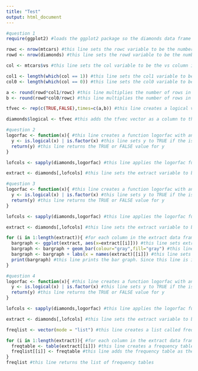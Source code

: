 ```yaml
---
title: "Test"
output: html_document
---
```


```r
#question 1
require(ggplot2) #loads the ggplot2 package so the diamonds data frame can be used

rowc <- nrow(mtcars) #this line sets the rowc variable to be the number of rows in the mtcars data frame
rowd <- nrow(diamonds) #this line sets the rowd variable to be the number of rows in the diamonds data frame

col <- mtcars$vs #this line sets the col variable to be the vs column in the mrcars data frame

col1 <- length(which(col == 1)) #this line sets the col1 variable to be the number of rows with a 1 in the vs column
col0 <- length(which(col == 0)) #this line sets the col0 variable to be the number of rows with a 0 in the vs column

a <- round(rowd*col1/rowc) #this line multiplies the number of rows in the diamonds data frame by the number of 1s in the vs column and divides by the total number of rows in the vs column. This number is rounded to an integer in case there is a decimal. This number is assigned to the variable a. This gives the number of TRUEs in the logical column.
b <- round(rowd*col0/rowc) #this line multiplies the number of rows in the diamonds data frame by the number of 0s in the vs column and divides by the total number of rows in the vs column. This number is rounded to an integer in case there is a decimal. This number is assigned to the variable b.This gives the number of FALSEs in the logical column.

tfvec <- rep(c(TRUE,FALSE),times=c(a,b)) #this line creates a logical vector called tfvec with a TRUE rows and b FALSE rows

diamonds$logical <- tfvec #this adds the tfvec vector as a column to the diamonds data frame. The column is named logical.

```

```r
#question 2
logorfac <- function(x){ #this line creates a function logorfac with an argument x
  y <- is.logical(x) | is.factor(x) #this line sets y to TRUE if the is.logical function returns TRUE or if the is.factor function returns TRUE. It sets y to FALSE otherwise 
  return(y) #this line returns the TRUE or FALSE value for y
}

lofcols <- sapply(diamonds,logorfac) #this line applies the logorfac function to each column in the diamonds data frame

extract <- diamonds[,lofcols] #this line sets the extract variable to be only the columns that return TRUE for the lofcols function. This line sets the extract variable to be a data frame of the logical and factor columns from the diamonds data frame.
```

```r
#question 3
logorfac <- function(x){ #this line creates a function logorfac with an argument x
  y <- is.logical(x) | is.factor(x) #this line sets y to TRUE if the is.logical function returns TRUE or if the is.factor function returns TRUE. It sets y to FALSE otherwise 
  return(y) #this line returns the TRUE or FALSE value for y
}

lofcols <- sapply(diamonds,logorfac) #this line applies the logorfac function to each column in the diamonds data frame

extract <- diamonds[,lofcols] #this line sets the extract variable to be the logical or factor columns in the diamonds data frame

for (i in 1:length(extract)){ #for each column in the extract data frame
  bargraph <- ggplot(extract, aes(x=extract[[i]])) #this line sets extract as the data frame and the ith column in extract as the x aesthetic 
  bargraph <- bargraph + geom_bar(colour="gray",fill="gray") #this line creates a bargraph with bars that have a gray outline and gray fill
  bargraph <- bargraph + labs(x = names(extract)[[i]]) #this line sets the label of the x axis to be the name of the ith column in the extract data frame
  print(bargraph) #this line prints the bar graph. Since this line is inside the for loop, it will print a bar graph each time it goes through the loop
}

```

```r
#question 4
logorfac <- function(x){ #this line creates a function logorfac with an argument x
  y <- is.logical(x) | is.factor(x) #this line sets y to TRUE if the is.logical function returns TRUE or if the is.factor function returns TRUE. It sets y to FALSE otherwise 
  return(y) #this line returns the TRUE or FALSE value for y
}

lofcols <- sapply(diamonds,logorfac) #this line applies the logorfac function to each column in the diamonds data frame

extract <- diamonds[,lofcols] #this line sets the extract variable to be the logical or factor columns in the diamonds data fram

freqlist <- vector(mode = "list") #this line creates a list called freqlist

for (i in 1:length(extract)){ #for each column in the extract data frame
  freqtable <- table(extract[[i]]) #this line creates a frequency table for the ith column in the extract data frame
  freqlist[[i]] <- freqtable #this line adds the frequency table as the ith member of the list
}
freqlist #this line returns the list of frequency tables


```
